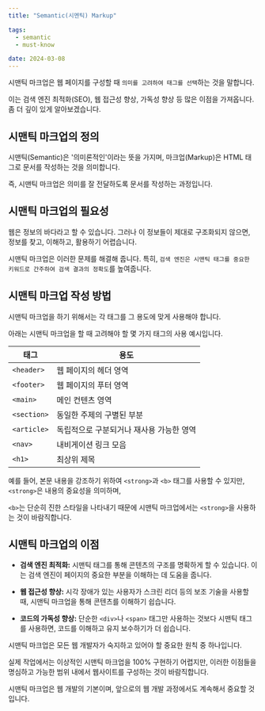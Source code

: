 ```yaml
---
title: "Semantic(시멘틱) Markup"

tags:
  - semantic
  - must-know

date: 2024-03-08
---
```


시맨틱 마크업은 웹 페이지를 구성할 때 `의미를 고려하여 태그를 선택`하는 것을 말합니다.

이는 검색 엔진 최적화(SEO), 웹 접근성 향상, 가독성 향상 등 많은 이점을 가져옵니다. 좀 더 깊이 있게 알아보겠습니다.

## 시맨틱 마크업의 정의

시맨틱(Semantic)은 '의미론적인'이라는 뜻을 가지며, 마크업(Markup)은 HTML 태그로 문서를 작성하는 것을 의미합니다.

즉, 시맨틱 마크업은 의미를 잘 전달하도록 문서를 작성하는 과정입니다.

## 시맨틱 마크업의 필요성

웹은 정보의 바다라고 할 수 있습니다. 그러나 이 정보들이 제대로 구조화되지 않으면, 정보를 찾고, 이해하고, 활용하기 어렵습니다.

시맨틱 마크업은 이러한 문제를 해결해 줍니다. 특히, `검색 엔진은 시맨틱 태그를 중요한 키워드로 간주하여 검색 결과의 정확도`를 높여줍니다.

## 시맨틱 마크업 작성 방법

시맨틱 마크업을 하기 위해서는 각 태그를 그 용도에 맞게 사용해야 합니다.

아래는 시맨틱 마크업을 할 때 고려해야 할 몇 가지 태그의 사용 예시입니다.

| 태그        | 용도                                     |
| ----------- | ---------------------------------------- |
| `<header>`  | 웹 페이지의 헤더 영역                    |
| `<footer>`  | 웹 페이지의 푸터 영역                    |
| `<main>`    | 메인 컨텐츠 영역                         |
| `<section>` | 동일한 주제의 구별된 부분                |
| `<article>` | 독립적으로 구분되거나 재사용 가능한 영역 |
| `<nav>`     | 내비게이션 링크 모음                     |
| `<h1>`      | 최상위 제목                              |

예를 들어, 본문 내용을 강조하기 위하여 `<strong>`과 `<b>` 태그를 사용할 수 있지만, `<strong>`은 내용의 중요성을 의미하며,

`<b>`는 단순히 진한 스타일을 나타내기 때문에 시맨틱 마크업에서는 `<strong>`을 사용하는 것이 바람직합니다.

## 시맨틱 마크업의 이점

- **검색 엔진 최적화:** 시맨틱 태그를 통해 콘텐츠의 구조를 명확하게 할 수 있습니다. 이는 검색 엔진이 페이지의 중요한 부분을 이해하는 데 도움을 줍니다.

- **웹 접근성 향상:** 시각 장애가 있는 사용자가 스크린 리더 등의 보조 기술을 사용할 때, 시맨틱 마크업을 통해 콘텐츠를 이해하기 쉽습니다.

- **코드의 가독성 향상:** 단순한 `<div>`나 `<span>` 태그만 사용하는 것보다 시맨틱 태그를 사용하면, 코드를 이해하고 유지 보수하기가 더 쉽습니다.

시맨틱 마크업은 모든 웹 개발자가 숙지하고 있어야 할 중요한 원칙 중 하나입니다.

실제 작업에서는 이상적인 시맨틱 마크업을 100% 구현하기 어렵지만, 이러한 이점들을 명심하고 가능한 범위 내에서 웹사이트를 구성하는 것이 바람직합니다.

시맨틱 마크업은 웹 개발의 기본이며, 앞으로의 웹 개발 과정에서도 계속해서 중요할 것입니다.
